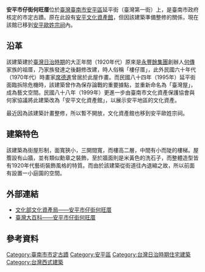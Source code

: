 {{tw monument
|name=安平市仔街何旺厝
|formername=
|image=安平市仔街何旺厝.JPG
|imagename=正面外觀
|othername=樓仔厝、臺灣屋、安平文化資產館
|formalname=
|level=直轄市定古蹟
|class=日治建築
|time={{JPN}}大正年間（1920年代）
|location={{TWN}}臺南市安平區延平街86號
|open=不開放（預備整修）
|cost=
|website=
}}
'''安平市仔街何旺厝'''位於[[臺灣|臺灣]][[臺南市|臺南市]][[安平區|安平區]]延平街（臺灣第一街）上，是臺南市政府核定的市定古蹟。原在此設有[[安平文化資產館|安平文化資產館]]，但因該建築準備整修的關係，現在該館已移到[[安平歐姓宗祠|安平歐姓宗祠]]內。

== 沿革 ==
該建築建於[[臺灣日治時期|臺灣日治時期]]的大正年間（1920年代）原來是[[永豐餘集團|永豐餘集團]]創辦人[[何傳|何傳]]家族的祖厝，乃家族發達之後翻修改建，時人俗稱「樓仔厝」，此外民國六十年代（1970年代）時畫家[[席德進|席德進]]曾居於此屋作畫{{r|傅}}{{r|傅}}。而民國八十四年（1995年）延平街面臨拆除危機時，該建築曾作為保存論戰的重要據點，並重新命名為「臺灣屋」，成為藝文空間。民國八十八年（1999年）更進一步由臺南市文化資產保護協會與何家協議將此建築改為「安平文化資產館」，以展示安平地區的文化資產{{r|傅}}。

最近因為該建築計畫整修，所以暫不開放，文化資產館也移到安平歐姓宗祠。

== 建築特色 ==
該建築為街屋形制，面寬狹小，三開間寬，而樓高二層，中間有小而陡的樓梯{{r|傅}}。屋簷設有山牆，並有類似勳章之裝飾，至於牆面則是米黃色的洗石子，而整體造型皆有1920年代藝術裝飾風格的特質{{r|傅}}。而由於該建築從街道往內退縮之故，所以前面有設置一小庭園的空間{{r|傅}}。

== 外部連結 ==
*[https://nchdb.boch.gov.tw/assets/advanceSearch/monument/20030513000017 文化部文化資產局——安平市仔街何旺厝] {{Wayback|url=https://nchdb.boch.gov.tw/assets/advanceSearch/monument/20030513000017 |date=20190508135842 }}
*[http://nrch.culture.tw/twpedia.aspx?id=8370 臺灣大百科——安平市仔街何旺厝] {{Wayback|url=http://nrch.culture.tw/twpedia.aspx?id=8370 |date=20190507125004 }}
== 參考資料 ==
{{reflist|refs=
<ref name="傅">{{cite book|author=傅朝卿 |title=台南市古蹟與歷史建築總覽 |publisher=台灣建築與文化資產出版社 |location=台南市 |isbn=957-30880-4-5 |date=2001年11月}}</ref>
}}
{{臺南市古蹟}}
{{台灣直轄市定古蹟}}

[[Category:臺南市市定古蹟|Category:臺南市市定古蹟]]
[[Category:安平區|Category:安平區]]
[[Category:台灣日治時期住宅建築|Category:台灣日治時期住宅建築]]
[[Category:台灣西式建築|Category:台灣西式建築]]